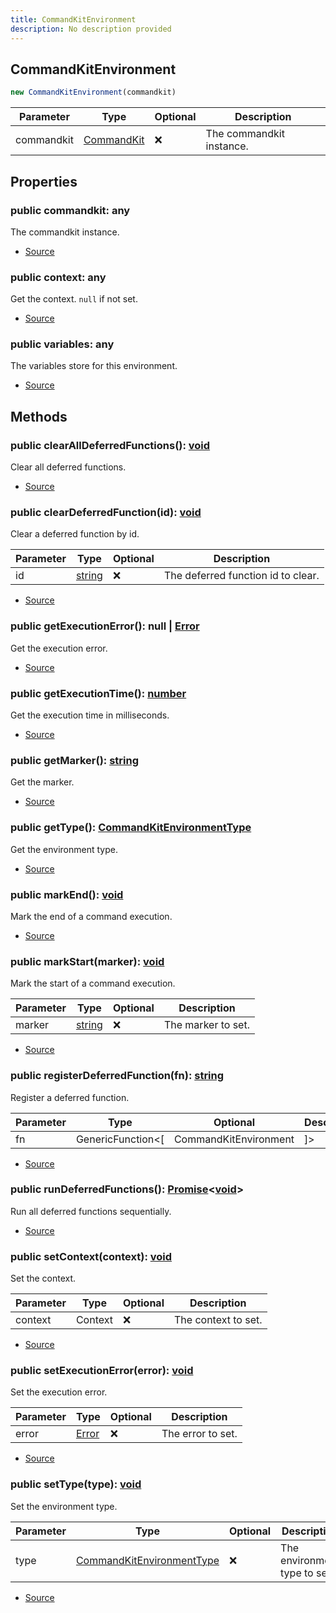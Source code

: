 ```yaml
---
title: CommandKitEnvironment
description: No description provided
---
```



## CommandKitEnvironment


```typescript
new CommandKitEnvironment(commandkit)
```
| Parameter | Type | Optional | Description |
| ----------- | ----------- | ----------- | ----------- |
| commandkit | [CommandKit](/docs/api-reference/classes/CommandKit) | ❌ | The commandkit instance. |


## Properties
### public commandkit: any
The commandkit instance.

- [Source](https://github.com/underctrl-io/commandkit/blob/98b939d6fdf8beaae597b4dc0351a139da52ee8d/packages/commandkit/src/context/environment.ts#L33)
### public context: any
Get the context. `null` if not set.

- [Source](https://github.com/underctrl-io/commandkit/blob/98b939d6fdf8beaae597b4dc0351a139da52ee8d/packages/commandkit/src/context/environment.ts#L47)
### public variables: any
The variables store for this environment.

- [Source](https://github.com/underctrl-io/commandkit/blob/98b939d6fdf8beaae597b4dc0351a139da52ee8d/packages/commandkit/src/context/environment.ts#L97)

## Methods
### public clearAllDeferredFunctions(): [void](https://developer.mozilla.org/en-US/docs/Web/JavaScript/Reference/Global_Objects/undefined)
Clear all deferred functions.



- [Source](https://github.com/underctrl-io/commandkit/blob/98b939d6fdf8beaae597b4dc0351a139da52ee8d/packages/commandkit/src/context/environment.ts#L144)
### public clearDeferredFunction(id): [void](https://developer.mozilla.org/en-US/docs/Web/JavaScript/Reference/Global_Objects/undefined)
Clear a deferred function by id.



| Parameter | Type | Optional | Description |
| ----------- | ----------- | ----------- | ----------- |
| id | [string](https://developer.mozilla.org/en-US/docs/Web/JavaScript/Reference/Global_Objects/String) | ❌ | The deferred function id to clear. |


- [Source](https://github.com/underctrl-io/commandkit/blob/98b939d6fdf8beaae597b4dc0351a139da52ee8d/packages/commandkit/src/context/environment.ts#L120)
### public getExecutionError(): null | [Error](https://developer.mozilla.org/en-US/docs/Web/JavaScript/Reference/Global_Objects/Error)
Get the execution error.



- [Source](https://github.com/underctrl-io/commandkit/blob/98b939d6fdf8beaae597b4dc0351a139da52ee8d/packages/commandkit/src/context/environment.ts#L55)
### public getExecutionTime(): [number](https://developer.mozilla.org/en-US/docs/Web/JavaScript/Reference/Global_Objects/Number)
Get the execution time in milliseconds.



- [Source](https://github.com/underctrl-io/commandkit/blob/98b939d6fdf8beaae597b4dc0351a139da52ee8d/packages/commandkit/src/context/environment.ts#L180)
### public getMarker(): [string](https://developer.mozilla.org/en-US/docs/Web/JavaScript/Reference/Global_Objects/String)
Get the marker.



- [Source](https://github.com/underctrl-io/commandkit/blob/98b939d6fdf8beaae597b4dc0351a139da52ee8d/packages/commandkit/src/context/environment.ts#L172)
### public getType(): [CommandKitEnvironmentType](/docs/api-reference/enums/CommandKitEnvironmentType)
Get the environment type.



- [Source](https://github.com/underctrl-io/commandkit/blob/98b939d6fdf8beaae597b4dc0351a139da52ee8d/packages/commandkit/src/context/environment.ts#L75)
### public markEnd(): [void](https://developer.mozilla.org/en-US/docs/Web/JavaScript/Reference/Global_Objects/undefined)
Mark the end of a command execution.



- [Source](https://github.com/underctrl-io/commandkit/blob/98b939d6fdf8beaae597b4dc0351a139da52ee8d/packages/commandkit/src/context/environment.ts#L162)
### public markStart(marker): [void](https://developer.mozilla.org/en-US/docs/Web/JavaScript/Reference/Global_Objects/undefined)
Mark the start of a command execution.



| Parameter | Type | Optional | Description |
| ----------- | ----------- | ----------- | ----------- |
| marker | [string](https://developer.mozilla.org/en-US/docs/Web/JavaScript/Reference/Global_Objects/String) | ❌ | The marker to set. |


- [Source](https://github.com/underctrl-io/commandkit/blob/98b939d6fdf8beaae597b4dc0351a139da52ee8d/packages/commandkit/src/context/environment.ts#L153)
### public registerDeferredFunction(fn): [string](https://developer.mozilla.org/en-US/docs/Web/JavaScript/Reference/Global_Objects/String)
Register a deferred function.



| Parameter | Type | Optional | Description |
| ----------- | ----------- | ----------- | ----------- |
| fn | GenericFunction\<\[ | CommandKitEnvironment | ]> | ❌ | The deferred function to register. |


- [Source](https://github.com/underctrl-io/commandkit/blob/98b939d6fdf8beaae597b4dc0351a139da52ee8d/packages/commandkit/src/context/environment.ts#L107)
### public runDeferredFunctions(): [Promise](https://developer.mozilla.org/en-US/docs/Web/JavaScript/Reference/Global_Objects/Promise)\<[void](https://developer.mozilla.org/en-US/docs/Web/JavaScript/Reference/Global_Objects/undefined)>
Run all deferred functions sequentially.



- [Source](https://github.com/underctrl-io/commandkit/blob/98b939d6fdf8beaae597b4dc0351a139da52ee8d/packages/commandkit/src/context/environment.ts#L128)
### public setContext(context): [void](https://developer.mozilla.org/en-US/docs/Web/JavaScript/Reference/Global_Objects/undefined)
Set the context.



| Parameter | Type | Optional | Description |
| ----------- | ----------- | ----------- | ----------- |
| context | Context | ❌ | The context to set. |


- [Source](https://github.com/underctrl-io/commandkit/blob/98b939d6fdf8beaae597b4dc0351a139da52ee8d/packages/commandkit/src/context/environment.ts#L39)
### public setExecutionError(error): [void](https://developer.mozilla.org/en-US/docs/Web/JavaScript/Reference/Global_Objects/undefined)
Set the execution error.



| Parameter | Type | Optional | Description |
| ----------- | ----------- | ----------- | ----------- |
| error | [Error](https://developer.mozilla.org/en-US/docs/Web/JavaScript/Reference/Global_Objects/Error) | ❌ | The error to set. |


- [Source](https://github.com/underctrl-io/commandkit/blob/98b939d6fdf8beaae597b4dc0351a139da52ee8d/packages/commandkit/src/context/environment.ts#L64)
### public setType(type): [void](https://developer.mozilla.org/en-US/docs/Web/JavaScript/Reference/Global_Objects/undefined)
Set the environment type.



| Parameter | Type | Optional | Description |
| ----------- | ----------- | ----------- | ----------- |
| type | [CommandKitEnvironmentType](/docs/api-reference/enums/CommandKitEnvironmentType) | ❌ | The environment type to set. |


- [Source](https://github.com/underctrl-io/commandkit/blob/98b939d6fdf8beaae597b4dc0351a139da52ee8d/packages/commandkit/src/context/environment.ts#L90)